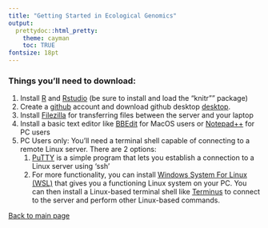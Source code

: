 ```yaml
---
title: "Getting Started in Ecological Genomics"
output:
  prettydoc::html_pretty:
    theme: cayman
    toc: TRUE
fontsize: 18pt
---
```


### Things you'll need to download:

1.  Install [R](https://www.r-project.org/) and [Rstudio](https://www.rstudio.com/) (be sure to install and load the "knitr"" package)
2.  Create a [github](https://github.com/) account and download github desktop [desktop](https://desktop.github.com/).
3.  Install [Filezilla](https://filezilla-project.org) for transferring files between the server and your laptop
4.  Install a basic text editor like [BBEdit](https://www.barebones.com/products/bbedit/) for MacOS users or [Notepad++](https://notepad-plus-plus.org) for PC users
5.  PC Users only: You'll need a terminal shell capable of connecting to a remote Linux server. There are 2 options:
    1.  [PuTTY](https://www.chiark.greenend.org.uk/~sgtatham/putty/latest.html) is a simple program that lets you establish a connection to a Linux server using 'ssh'
    2.  For more functionality, you can install [Windows System For Linux (WSL)](https://www.omgubuntu.co.uk/how-to-install-wsl2-on-windows-10) that gives you a functioning Linux system on your PC. You can then install a Linux-based terminal shell like [Terminus](https://apps.microsoft.com/store/detail/termius-ssh-sftp-client/9NK1GDVPX09V?hl=en-us&gl=us&ocid=pdpshare) to connect to the server and perform other Linux-based commands.

[Back to main page](https://pespenilab.github.io/Ecological-Genomics/)
